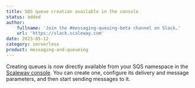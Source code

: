 ```yaml
---
title: SQS queue creation available in the console
status: added
author:
    fullname: 'Join the #messaging-queuing-beta channel on Slack.'
    url: 'https://slack.scaleway.com'
date: 2023-05-12
category: serverless
product: messaging-and-queueing
---
```


Creating queues is now directly available from your SQS namespace in the [Scaleway console](https://console.scaleway.com/). 
You can create one, configure its delivery and message parameters, and then start sending messages to it. 

